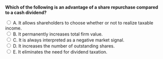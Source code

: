 ::: {.question-block}

<form onsubmit="event.preventDefault(); checkAnswer('module10_mcq_q6')" data-correct-answer="A">
<strong style="display: block;">Which of the following is an advantage of a share repurchase compared to a cash dividend?</strong>

<label><input type="radio" name="module10_mcq_q6" value="A"> A. It allows shareholders to choose whether or not to realize taxable income.</label><br>
<label><input type="radio" name="module10_mcq_q6" value="B"> B. It permanently increases total firm value.</label><br>
<label><input type="radio" name="module10_mcq_q6" value="C"> C. It is always interpreted as a negative market signal.</label><br>
<label><input type="radio" name="module10_mcq_q6" value="D"> D. It increases the number of outstanding shares.</label><br>
<label><input type="radio" name="module10_mcq_q6" value="E"> E. It eliminates the need for dividend taxation.</label><br>
</form>

<div id="feedback-module10_mcq_q6" class="feedback" data-status="" style="display:none;">
✅ A is correct. Repurchases give investors control over realizing capital gains, which are often taxed more favorably and only upon sale.
</div>

:::
